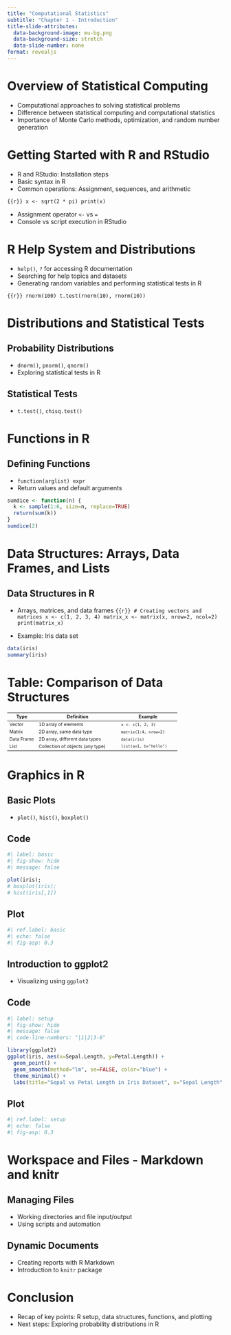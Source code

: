 ```yaml
---
title: "Computational Statistics"
subtitle: "Chapter 1 - Introduction"
title-slide-attributes:
  data-background-image: mu-bg.png
  data-background-size: stretch
  data-slide-number: none
format: revealjs
---
```


# Overview of Statistical Computing

-   Computational approaches to solving statistical problems
-   Difference between statistical computing and computational statistics
-   Importance of Monte Carlo methods, optimization, and random number generation

# Getting Started with R and RStudio

-   R and RStudio: Installation steps
-   Basic syntax in R
-   Common operations: Assignment, sequences, and arithmetic

```{{r}}
x <- sqrt(2 * pi)
print(x)
```

-   Assignment operator `<-` vs `=`
-   Console vs script execution in RStudio

# R Help System and Distributions

-   `help()`, `?` for accessing R documentation
-   Searching for help topics and datasets
-   Generating random variables and performing statistical tests in R

```{{r}}
rnorm(100)
t.test(rnorm(10), rnorm(10))
```

# Distributions and Statistical Tests

## Probability Distributions

-   `dnorm()`, `pnorm()`, `qnorm()`
-   Exploring statistical tests in R

## Statistical Tests

-   `t.test()`, `chisq.test()`

# Functions in R

## Defining Functions

-   `function(arglist) expr`
-   Return values and default arguments

``` r
sumdice <- function(n) {
  k <- sample(1:6, size=n, replace=TRUE)
  return(sum(k))
}
sumdice(2)
```

# Data Structures: Arrays, Data Frames, and Lists

## Data Structures in R

-   Arrays, matrices, and data frames
```{{r}}
# Creating vectors and matrices
x <- c(1, 2, 3, 4)
matrix_x <- matrix(x, nrow=2, ncol=2)
print(matrix_x)
```

-   Example: Iris data set
``` r
data(iris)
summary(iris)
```
# Table: Comparison of Data Structures

```{=html}
<style>
table { font-size: 0.75em; }
</style>
```
| Type       | Definition                       | Example                |
|------------|----------------------------------|------------------------|
| Vector     | 1D array of elements             | `x <- c(1, 2, 3)`      |
| Matrix     | 2D array, same data type         | `matrix(1:4, nrow=2)`  |
| Data Frame | 2D array, different data types   | `data(iris)`           |
| List       | Collection of objects (any type) | `list(a=1, b="hello")` |

# Graphics in R

## Basic Plots

-   `plot()`, `hist()`, `boxplot()`

::: panel-tabset
## Code

```r
#| label: basic
#| fig-show: hide
#| message: false

plot(iris);
# boxplot(iris);
# hist(iris[,1])
```

## Plot

```r
#| ref.label: basic
#| echo: false
#| fig-asp: 0.3
```
:::

## Introduction to ggplot2

-   Visualizing using `ggplot2`

::: panel-tabset
## Code

```r
#| label: setup
#| fig-show: hide
#| message: false
#| code-line-numbers: "|1|2|3-6"

library(ggplot2)
ggplot(iris, aes(x=Sepal.Length, y=Petal.Length)) + 
  geom_point() + 
  geom_smooth(method="lm", se=FALSE, color="blue") + 
  theme_minimal() + 
  labs(title="Sepal vs Petal Length in Iris Dataset", x="Sepal Length", y="Petal Length")
```

## Plot

```r
#| ref.label: setup
#| echo: false
#| fig-asp: 0.3
```
:::

# Workspace and Files - Markdown and knitr

## Managing Files

-   Working directories and file input/output
-   Using scripts and automation

## Dynamic Documents

-   Creating reports with R Markdown
-   Introduction to `knitr` package

# Conclusion

-   Recap of key points: R setup, data structures, functions, and plotting
-   Next steps: Exploring probability distributions in R
